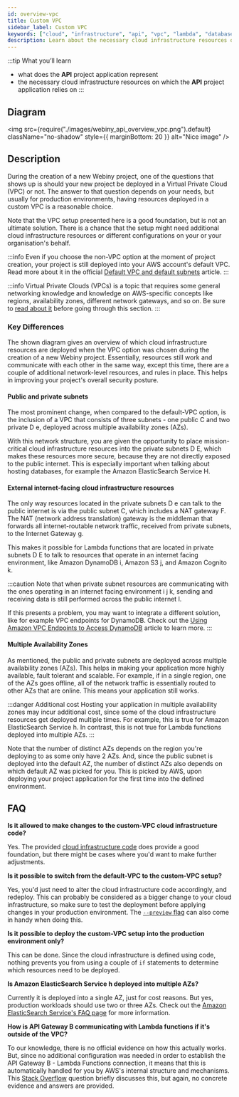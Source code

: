 ```yaml
---
id: overview-vpc
title: Custom VPC
sidebar_label: Custom VPC
keywords: ["cloud", "infrastructure", "api", "vpc", "lambda", "database", "s3", "storage", "diagram"]
description: Learn about the necessary cloud infrastructure resources on which the API project application relies on.
---
```



:::tip What you’ll learn

- what does the **API** project application represent
- the necessary cloud infrastructure resources on which the **API** project application relies on
:::

## Diagram

<!-- vale off -->

<img
  src={require("./images/webiny_api_overview_vpc.png").default}
  className="no-shadow"
  style={{ marginBottom: 20 }}
  alt="Nice image"
/>

<!-- vale on -->

## Description

During the creation of a new Webiny project, one of the questions that shows up is should your new project be deployed in a Virtual Private Cloud (VPC) or not. The answer to that question depends on your needs, but usually for production environments, having resources deployed in a custom VPC is a reasonable choice.

Note that the VPC setup presented here is a good foundation, but is not an ultimate solution. There is a chance that the setup might need additional cloud infrastructure resources or different configurations on your or your organisation's behalf.

:::info
Even if you choose the non-VPC option at the moment of project creation, your project is still deployed into your AWS account's default VPC. Read more about it in the official [Default VPC and default subnets](https://docs.aws.amazon.com/vpc/latest/userguide/default-vpc.html) article.
:::

:::info
Virtual Private Clouds (VPCs) is a topic that requires some general networking knowledge and knowledge on AWS-specific concepts like regions, availability zones, different network gateways, and so on. Be sure to [read about it](https://aws.amazon.com/vpc/) before going through this section.
:::

### Key Differences

The shown diagram gives an overview of which cloud infrastructure resources are deployed when the VPC option was chosen during the creation of a new Webiny project. Essentially, resources still work and communicate with each other in the same way, except this time, there are a couple of additional network-level resources, and rules in place. This helps in improving your project's overall security posture.

#### Public and private subnets
The most prominent change, when compared to the default-VPC option, is the inclusion of a VPC that consists of three subnets - one public <diagram-letter>C</diagram-letter> and two private <diagram-letter>D</diagram-letter> <diagram-letter>e</diagram-letter>, deployed across multiple availability zones (AZs).

With this network structure, you are given the opportunity to place mission-critical cloud infrastructure resources into the private subnets <diagram-letter>D</diagram-letter> <diagram-letter>E</diagram-letter>, which makes these resources more secure, because they are not directly exposed to the public internet. This is especially important when talking about hosting databases, for example the Amazon ElasticSearch Service <diagram-letter>H</diagram-letter>.

#### External internet-facing cloud infrastructure resources
The only way resources located in the private subnets <diagram-letter>D</diagram-letter> <diagram-letter>e</diagram-letter> can talk to the public internet is via the public subnet <diagram-letter>C</diagram-letter>, which includes a NAT gateway <diagram-letter>F</diagram-letter>. The NAT (network address translation) gateway is the middleman that forwards all internet-routable network traffic, received from private subnets, to the Internet Gateway <diagram-letter>g</diagram-letter>.

This makes it possible for Lambda functions that are located in private subnets <diagram-letter>D</diagram-letter> <diagram-letter>E</diagram-letter> to talk to resources that operate in an internet facing environment, like Amazon DynamoDB <diagram-letter>i</diagram-letter>, Amazon S3 <diagram-letter>j</diagram-letter>, and Amazon Cognito <diagram-letter>k</diagram-letter>.

:::caution
Note that when private subnet resources are communicating with the ones operating in an internet facing environment <diagram-letter>i</diagram-letter> <diagram-letter>j</diagram-letter> <diagram-letter>k</diagram-letter>, sending and receiving data is still performed across the public internet <diagram-letter>l</diagram-letter>.

If this presents a problem, you may want to integrate a different solution, like for example VPC endpoints for DynamoDB. Check out the [Using Amazon VPC Endpoints to Access DynamoDB](https://docs.aws.amazon.com/amazondynamodb/latest/developerguide/vpc-endpoints-dynamodb.html) article to learn more.
:::

#### Multiple Availability Zones

As mentioned, the public and private subnets are deployed across multiple availability zones (AZs). This helps in making your application more highly available, fault tolerant and scalable. For example, if in a single region, one of the AZs goes offline, all of the network traffic is essentially routed to other AZs that are online. This means your application still works.

:::danger Additional cost
Hosting your application in multiple availability zones may incur additional cost, since some of the cloud infrastructure resources get deployed multiple times. For example, this is true for Amazon ElasticSearch Service <diagram-letter>h</diagram-letter>. In contrast, this is not true for Lambda functions deployed into multiple AZs.
:::

Note that the number of distinct AZs depends on the region you're deploying to as some only have 2 AZs. And, since the public subnet is deployed into the default AZ, the number of distinct AZs also depends on which default AZ was picked for you. This is picked by AWS, upon deploying your project application for the first time into the defined environment.

## FAQ

**Is it allowed to make changes to the custom-VPC cloud infrastructure code?**

Yes. The provided [cloud infrastructure code](https://github.com/webiny/webiny-js/tree/v5/packages/cwp-template-aws/template/api/pulumi_vpc) does provide a good foundation, but there might be cases where you'd want to make further adjustments.

**Is it possible to switch from the default-VPC to the custom-VPC setup?**

Yes, you'd just need to alter the cloud infrastructure code accordingly, and redeploy. This can probably be considered as a bigger change to your cloud infrastructure, so make sure to test the deployment before applying changes in your production environment. The [`--preview` flag](/docs/how-to-guides/deployment/preview-deployments) can also come in handy when doing this.

**Is it possible to deploy the custom-VPC setup into the production environment only?**

This can be done. Since the cloud infrastructure is defined using code, nothing prevents you from using a couple of `if` statements to determine which resources need to be deployed.

**Is Amazon ElasticSearch Service <diagram-letter>h</diagram-letter> deployed into multiple AZs?**

Currently it is deployed into a single AZ, just for cost reasons. But yes, production workloads should use two or three AZs. Check out the [Amazon ElasticSearch Service's FAQ page](https://aws.amazon.com/elasticsearch-service/faqs/) for more information.

**How is API Gateway <diagram-letter>B</diagram-letter> communicating with Lambda functions if it's outside of the VPC?**

To our knowledge, there is no official evidence on how this actually works. But, since no additional configuration was needed in order to establish the API Gateway <diagram-letter>B</diagram-letter> - Lambda Functions connection, it means that this is automatically handled for you by AWS's internal structure and mechanisms. This [Stack Overflow](https://stackoverflow.com/questions/60678826/aws-route-from-public-api-gateway-to-in-vpc-lambda) question briefly discusses this, but again, no concrete evidence and answers are provided.
